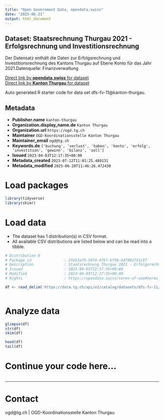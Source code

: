 ```yaml
---
title: "Open Government Data, opendata.swiss"
date: "2025-06-21"
output: html_document
---
```


## Dataset: Staatsrechnung Thurgau 2021 - Erfolgsrechnung und Investitionsrechnung

Der Datensatz enthält die Daten zur Erfolgsrechnung und Investitionsrechnung des Kantons Thurgau auf Ebene Konto für das Jahr 2021.Datenquelle: Finanzverwaltung

[Direct link by **opendata.swiss** for dataset](https://opendata.swiss/de/dataset/staatsrechnung-thurgau-2021-erfolgsrechnung-und-investitionsrechnung)<br>
[Direct link by **Kanton Thurgau** for dataset](https://data.tg.ch/explore/dataset/dfs-fv-11/)

Auto generated R starter code for data set dfs-fv-11@kanton-thurgau.

## Metadata

- **Publisher.name** `kanton-thurgau`
- **Organization.display_name.de** `Kanton Thurgau`
- **Organization.url** `https://ogd.tg.ch`
- **Maintainer** `OGD-Koordinationsstelle Kanton Thurgau`
- **Maintainer_email** `ogd@tg.ch`
- **Keywords.de** `['buchung', 'verlust', 'haben', 'konto', 'erfolg', 'investition', 'gewinn', 'bilanz', 'soll']`
- **Issued** `2023-04-03T12:17:35+00:00`
- **Metadata_created** `2023-07-12T11:01:25.489131`
- **Metadata_modified** `2025-06-20T11:46:26.472430`


# Load packages

```r

library(tidyverse)
library(skimr)

```

# Load data

-   The dataset has 1 distribution(s) in CSV format.
-   All available CSV distributions are listed below and can be read into a tibble.

```r

# Distribution 0
# Package_id               : 37e53a79-5974-4767-bf58-bd7982731c97
# Description              : Staatsrechnung Thurgau 2021 - Erfolgsrechnung und Investitionsrechnung (csv)
# Issued                   : 2023-04-03T12:17:35+00:00
# Modified                 : 2023-04-03T12:17:35+00:00
# Rights                   : https://opendata.swiss/terms-of-use#terms_by

df <- read_delim('https://data.tg.ch/api/v2/catalog/datasets/dfs-fv-11/exports/csv?use_labels=true')



```

# Analyze data

```r

glimpse(df)
str(df)
skim(df)

head(df)
tail(df)

```

# Continue your code here...

```r

```

------------------------------------------------------------------------

# Contact

ogd@tg.ch | OGD-Koordinationsstelle Kanton Thurgau
